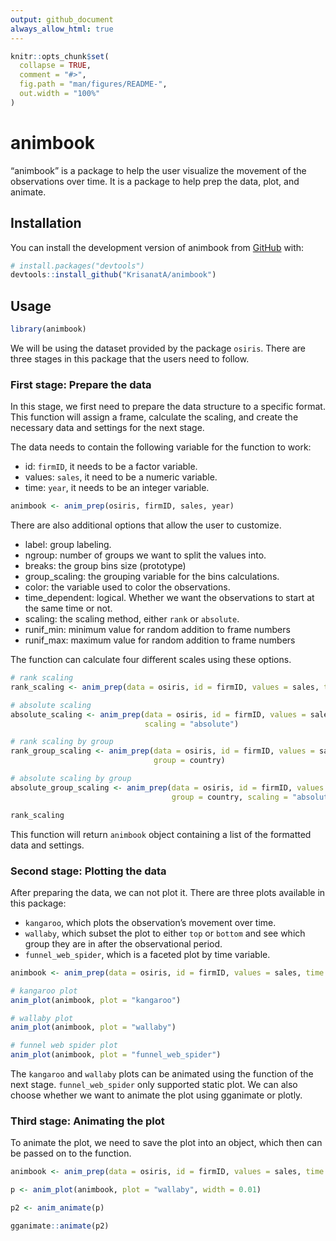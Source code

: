 ```yaml
---
output: github_document
always_allow_html: true
---
```


<!-- README.md is generated from README.Rmd. Please edit that file -->

```r
knitr::opts_chunk$set(
  collapse = TRUE,
  comment = "#>",
  fig.path = "man/figures/README-",
  out.width = "100%"
)
```

# animbook

<!-- badges: start -->
<!-- badges: end -->

"animbook" is a package to help the user visualize the movement of the observations over time. It is a package to help prep the data, plot, and animate.


## Installation

You can install the development version of animbook from [GitHub](https://github.com/KrisanatA/animbook) with:

``` r
# install.packages("devtools")
devtools::install_github("KrisanatA/animbook")
```

## Usage

```r
library(animbook)
```

We will be using the dataset provided by the package `osiris`. There are three stages in this package that the users need to follow.


### First stage: Prepare the data

In this stage, we first need to prepare the data structure to a specific format. This function will assign a frame, calculate the scaling, and create the necessary data and settings for the next stage.

The data needs to contain the following variable for the function to work:

- id: `firmID`, it needs to be a factor variable.
- values: `sales`, it need to be a numeric variable.
- time: `year`, it needs to be an integer variable.

```r
animbook <- anim_prep(osiris, firmID, sales, year)
```

There are also additional options that allow the user to customize.

- label: group labeling.
- ngroup: number of groups we want to split the values into.
- breaks: the group bins size (prototype)
- group_scaling: the grouping variable for the bins calculations.
- color: the variable used to color the observations.
- time_dependent: logical. Whether we want the observations to start at the same time or not.
- scaling: the scaling method, either `rank` or `absolute`.
- runif_min: minimum value for random addition to frame numbers
- runif_max: maximum value for random addition to frame numbers

The function can calculate four different scales using these options.

```r
# rank scaling
rank_scaling <- anim_prep(data = osiris, id = firmID, values = sales, time = year)

# absolute scaling
absolute_scaling <- anim_prep(data = osiris, id = firmID, values = sales, time = year,
                              scaling = "absolute")

# rank scaling by group
rank_group_scaling <- anim_prep(data = osiris, id = firmID, values = sales, time = year, 
                                group = country)

# absolute scaling by group
absolute_group_scaling <- anim_prep(data = osiris, id = firmID, values = sales, time = year,
                                    group = country, scaling = "absolute")

rank_scaling
```

This function will return `animbook` object containing a list of the formatted data and settings.


### Second stage: Plotting the data

After preparing the data, we can not plot it. There are three plots available in this package:

- `kangaroo`, which plots the observation's movement over time.
- `wallaby`, which subset the plot to either `top` or `bottom` and see which group they are in after the observational period.
- `funnel_web_spider`, which is a faceted plot by time variable.

```r
animbook <- anim_prep(data = osiris, id = firmID, values = sales, time = year, color = japan)

# kangaroo plot
anim_plot(animbook, plot = "kangaroo")

# wallaby plot
anim_plot(animbook, plot = "wallaby")

# funnel web spider plot
anim_plot(animbook, plot = "funnel_web_spider")
```

The `kangaroo` and `wallaby` plots can be animated using the function of the next stage. `funnel_web_spider` only supported static plot. We can also choose whether we want to animate the plot using gganimate or plotly.


### Third stage: Animating the plot

To animate the plot, we need to save the plot into an object, which then can be passed on to the function.

```r
animbook <- anim_prep(data = osiris, id = firmID, values = sales, time = year, color = japan)

p <- anim_plot(animbook, plot = "wallaby", width = 0.01)

p2 <- anim_animate(p)

gganimate::animate(p2)
```








